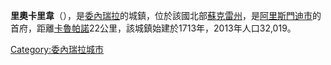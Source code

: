 '''里奧卡里韋'''（{{lang-es|Río Caribe}}），是[[委內瑞拉|委內瑞拉]]的城鎮，位於該國北部[[蘇克雷州|蘇克雷州]]，是[[阿里斯門迪市_(蘇克雷州)|阿里斯門迪市]]的首府，距離[[卡魯帕諾|卡魯帕諾]]22公里，該城鎮始建於1713年，2013年人口32,019。

{{coord|10|42|N|63|07|W|region:VE_type:city|display=title}}

{{Venezuela-geo-stub}}
[[Category:委內瑞拉城市|Category:委內瑞拉城市]]